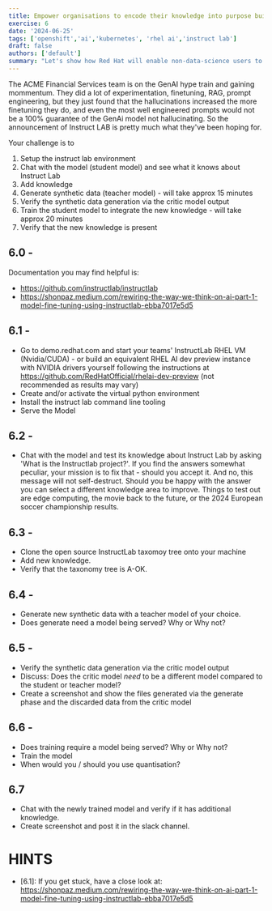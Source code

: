 ```yaml
---
title: Empower organisations to encode their knowledge into purpose built Large Language Models 
exercise: 6
date: '2024-06-25'
tags: ['openshift','ai','kubernetes', 'rhel ai','instruct lab']
draft: false
authors: ['default']
summary: "Let's show how Red Hat will enable non-data-science users to `instruction-tune` AI models, using some simple RHEL-AI and Instruct Lab tooling"
---
```


The ACME Financial Services team is on the GenAI hype train and gaining mommentum. They did a lot of experimentation, finetuning, RAG, prompt engineering, but they just found that the hallucinations increased the more finetuning they do, and even the most well engineered prompts would not be a 100% guarantee of the GenAi model not hallucinating.
So the announcement of Instruct LAB is pretty much what they've been hoping for.

Your challenge is to 
1) Setup the instruct lab environment
2) Chat with the model (student model) and see what it knows about Instruct Lab
3) Add knowledge 
4) Generate synthetic data (teacher model) - will take approx 15 minutes
5) Verify the synthetic data generation via the critic model output
6) Train the student model to integrate the new knowledge - will take approx 20 minutes
7) Verify that the new knowledge is present

## 6.0 - 
Documentation you may find helpful is:
- https://github.com/instructlab/instructlab
- https://shonpaz.medium.com/rewiring-the-way-we-think-on-ai-part-1-model-fine-tuning-using-instructlab-ebba7017e5d5

## 6.1 - 
- Go to demo.redhat.com and start your teams' InstructLab RHEL VM (Nvidia/CUDA) - or build an equivalent RHEL AI dev preview instance with NVIDIA drivers yourself following the instructions at https://github.com/RedHatOfficial/rhelai-dev-preview (not recommended as results may vary)
- Create and/or activate the virtual python environment
- Install the instruct lab command line tooling
- Serve the Model

## 6.2 - 
- Chat with the model and test its knowledge about Instruct Lab by asking 'What is the Instructlab project?'. 
If you find the answers somewhat peculiar, your mission is to fix that - should you accept it. And no, this message will not self-destruct. Should you be happy with the answer you can select a different knowledge area to improve. Things to test out are edge computing, the movie back to the future, or the 2024 European soccer championship results.

## 6.3 -
- Clone the open source InstructLab taxomoy tree onto your machine
- Add new knowledge. 
- Verify that the taxonomy tree is A-OK.

## 6.4 -
- Generate new synthetic data with a teacher model of your choice.
- Does generate need a model being served? Why or Why not?

## 6.5 -
- Verify the synthetic data generation via the critic model output
- Discuss: Does the critic model _need_ to be a different model compared to the student or teacher model?
- Create a screenshot and show the files generated via the generate phase and the discarded data from the critic model

## 6.6 -
- Does training require a model being served? Why or Why not?
- Train the model
- When would you / should you use quantisation?

## 6.7
- Chat with the newly trained model and verify if it has additional knowledge.
- Create screenshot and post it in the slack channel.


# HINTS
- [6.1]: If you get stuck, have a close look at: https://shonpaz.medium.com/rewiring-the-way-we-think-on-ai-part-1-model-fine-tuning-using-instructlab-ebba7017e5d5

